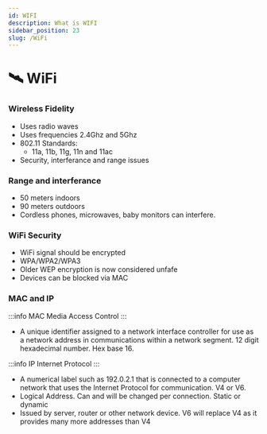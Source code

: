 ```yaml
---
id: WIFI
description: What is WIFI
sidebar_position: 23
slug: /WiFi
---
```


# 🛰️ WiFi

### Wireless Fidelity
- Uses radio waves 
- Uses frequencies 2.4Ghz and 5Ghz 
- 802.11 Standards: 
    - 11a, 11b, 11g, 11n and 11ac 
- Security, interferance and range issues


### Range and interferance
- 50 meters indoors
- 90 meters outdoors
- Cordless phones, microwaves, baby monitors can interfere. 


### WiFi Security
- WiFi signal should be encrypted
- WPA/WPA2/WPA3
- Older WEP encryption is now considered unfafe
- Devices can be blocked via MAC


### MAC and IP 

:::info MAC
Media Access Control
:::

- A unique identifier assigned to a network interface controller for use as a network address in communications within a network segment. 12 digit hexadecimal number. Hex base 16.

:::info IP
Internet Protocol
:::

- A numerical label such as 192.0.2.1 that is connected to a computer network that uses the Internet Protocol for communication. V4 or V6.
- Logical Address. Can and will be changed per connection. Static or dynamic
- Issued by server, router or other network device. V6 will replace V4 as it provides many more addresses than V4
